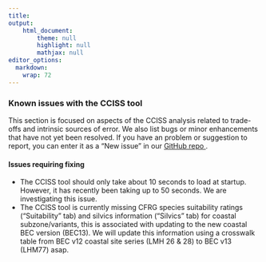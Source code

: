 ```yaml
---
title: 
output: 
    html_document:
        theme: null
        highlight: null
        mathjax: null
editor_options: 
  markdown: 
    wrap: 72
---
```


### Known issues with the CCISS tool

This section is focused on aspects of the CCISS analysis related to trade-offs and intrinsic sources of error. We also list bugs or minor enhancements that have not yet been resolved. If you have an problem or suggestion to report, you can enter it as a "New issue" in our <a href="https://github.com/bcgov/CCISS_ShinyApp/issues" target="_blank">GitHub repo </a>. 


#### Issues requiring fixing

- The CCISS tool should only take about 10 seconds to load at startup. However, it has recently been taking up to 50 seconds. We are investigating this issue. 
- The CCISS tool is currently missing CFRG species suitability ratings ("Suitability" tab) and silvics information ("Silvics" tab) for coastal subzone/variants, this is associated with updating to the new coastal BEC version (BEC13). We will update this information using a crosswalk table from BEC v12 coastal site series (LMH 26 & 28) to BEC v13 (LHM77) asap. 
